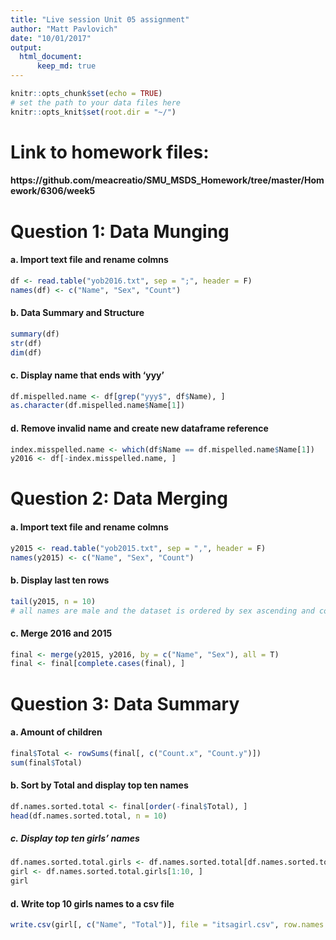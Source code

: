```yaml
---
title: "Live session Unit 05 assignment"
author: "Matt Pavlovich"
date: "10/01/2017"
output: 
  html_document:
      keep_md: true
---
```



```r
knitr::opts_chunk$set(echo = TRUE)
# set the path to your data files here
knitr::opts_knit$set(root.dir = "~/")
```
# Link to homework files:
#### https://github.com/meacreatio/SMU_MSDS_Homework/tree/master/Homework/6306/week5

# Question 1: Data Munging 
#### a. Import text file and rename colmns
```r
df <- read.table("yob2016.txt", sep = ";", header = F)
names(df) <- c("Name", "Sex", "Count")
```

#### b. Data Summary and Structure
```r
summary(df)
str(df)
dim(df)
```

#### c. Display name that ends with 'yyy'
```r
df.mispelled.name <- df[grep("yyy$", df$Name), ]
as.character(df.mispelled.name$Name[1])
```

#### d. Remove invalid name and create new dataframe reference
```r
index.misspelled.name <- which(df$Name == df.mispelled.name$Name[1])
y2016 <- df[-index.misspelled.name, ]
```

# Question 2: Data Merging
#### a. Import text file and rename colmns
```r
y2015 <- read.table("yob2015.txt", sep = ",", header = F)
names(y2015) <- c("Name", "Sex", "Count")
```

#### b. Display last ten rows
```r
tail(y2015, n = 10)
# all names are male and the dataset is ordered by sex ascending and count descending
```

#### c. Merge 2016 and 2015
```r
final <- merge(y2015, y2016, by = c("Name", "Sex"), all = T)
final <- final[complete.cases(final), ]
```

# Question 3: Data Summary
#### a. Amount of children
```r
final$Total <- rowSums(final[, c("Count.x", "Count.y")])
sum(final$Total)
```

#### b. Sort by Total and display top ten names
```r
df.names.sorted.total <- final[order(-final$Total), ]
head(df.names.sorted.total, n = 10)
```

##### c. Display top ten girls' names
```r
df.names.sorted.total.girls <- df.names.sorted.total[df.names.sorted.total$Sex == "F", ]
girl <- df.names.sorted.total.girls[1:10, ]
girl
```

#### d. Write top 10 girls names to a csv file
```r
write.csv(girl[, c("Name", "Total")], file = "itsagirl.csv", row.names = F)
```
